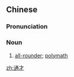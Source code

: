 ==Chinese==
{{zh-forms}}

===Pronunciation===
{{zh-pron
|m=tōngcái
|c=tung1 coi4
|mn=thong-châi
|cat=n
}}

===Noun===
{{zh-noun}}

# [[all-rounder]]; [[polymath]]

[[zh:通才]]